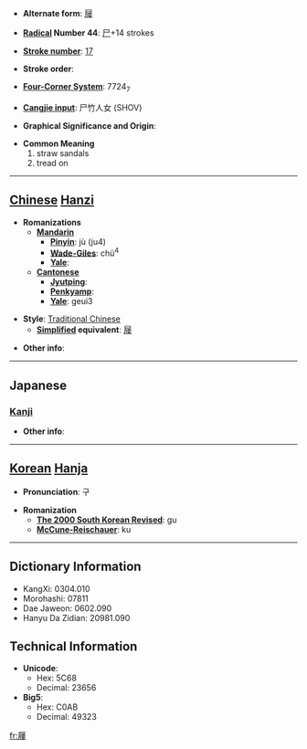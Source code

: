 * '''Alternate form''': [[屦]]

* '''[[Wiktionary:Chinese radical index| Radical]] Number 44''': [[Wiktionary:Chinese radical index 尸|尸]]+14 strokes

* '''[[Wiktionary:Chinese total strokes index|Stroke number]]''': [[Wiktionary:Chinese total strokes index 17|17]]

* '''Stroke order''': 

* '''[[Wiktionary:Chinese four corner index|Four-Corner System]]''': 7724<sub>7</sub>

* '''[[Wiktionary:Chinese Cangjie index|Cangjie input]]''': 尸竹人女 (SHOV)

* '''Graphical Significance and Origin''': 

* '''Common Meaning'''
*#straw sandals
*# tread on


----

== [[Chinese]] [[Hanzi]] ==

* '''Romanizations'''
** '''[[Mandarin]]'''
*** '''[[Pinyin]]''': jù (ju4)
*** '''[[Wade-Giles]]''': chü<sup>4</sup>
*** '''[[Yale]]''': 
** '''[[Cantonese]]'''
*** '''[[Jyutping]]''':
*** '''[[Penkyamp]]''': 
*** '''[[Yale]]''': geui3

* '''Style''': [[Traditional Chinese]] 
** '''[[Simplified Chinese|Simplified]] equivalent''': [[屦]]

* '''Other info''': 

----

==Japanese==
===[[Kanji]]===
{{kanji|on readings=[[く]] (ku)
|kun readings=[[くつ]] (kutsu)
}}

* '''Other info''':  

----

== [[Korean]] [[Hanja]] ==

* '''Pronunciation''': 구

* '''Romanization'''
** '''[[The 2000 South Korean Revised Romanization|The 2000 South Korean Revised]]''': gu
** '''[[McCune-Reischauer]]''': ku

----

== Dictionary Information ==

* KangXi: 0304.010
* Morohashi: 07811
* Dae Jaweon: 0602.090
* Hanyu Da Zidian: 20981.090

== Technical Information ==

* '''Unicode''':
** Hex: 5C68
** Decimal: 23656
* '''Big5''':
** Hex: C0AB
** Decimal: 49323

[[fr:屨]]